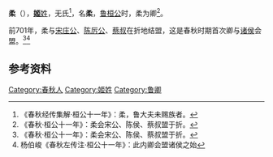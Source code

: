 {{Infobox 先秦人物
|image       = 
|姓= [[姬姓|姬]]
|名= 柔
|shi        = 
|zi          = 
|hao         = 
|官位= [[鲁|鲁]][[卿|卿]]
|nickname    = 
|nickzi      = 
|posthumous  = 
|国家= [[鲁国|鲁国]]
|名称= 柔
|hometown    = 
|birth       = 
|death       = 
|honor       = 
|honor2      = 
|spouse       = 
|children      = 
}}
'''柔'''（{{bd|？||？||}}），[[姬姓|'''姬'''姓]]，无氏<ref>《春秋经传集解·桓公十一年》：柔，鲁大夫未赐族者。</ref>，名'''柔'''，[[鲁桓公|鲁桓公]]时，柔为卿<ref name=autogenerated1>《春秋·桓公十一年》：柔会宋公、陈侯、蔡叔盟于折。</ref>。

前701年，柔与[[宋庄公|宋庄公]]、[[陈厉公|陈厉公]]、[[蔡叔|蔡叔]]在折地结盟，这是春秋时期首次卿与[[诸侯|诸侯]]会盟。<ref name=autogenerated1>《春秋·桓公十一年》：柔会宋公、陈侯、蔡叔盟于折。</ref><ref>杨伯峻《春秋左传注·桓公十一年》：此内卿会盟诸侯之始</ref>

== 参考资料 ==
{{reflist}}

[[Category:春秋人|Category:春秋人]]
[[Category:姬姓|Category:姬姓]]
[[Category:鲁卿|Category:鲁卿]]